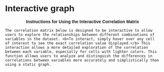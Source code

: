 # Interactive graph

<html>
<head>
  <style>
    * {
      font-family: sans-serif;
    }
      .tooltip {
        position: absolute;
        text-align: center;
        width: auto;
        height: auto;
        padding: 8px;
        font-size: 12px;
        color: black; 
        background: white; 
        border: 1px solid black; 
        border-radius: 5px;
        pointer-events: none;
        opacity: 0;
        transition: opacity 0.2s; 
    }
  </style> 
</head>



<body>
  <h4 id="title" style="text-align: center; font-family: sans-serif; margin-top: 10px; margin-bottom: 10px;">
    Instructions for Using the Interactive Correlation Matrix
  </h4>


  <div id="instructions" style="margin-bottom: 10px; font-family: sans-serif; font-size: 14px;">
    The correlation matrix below is designed to be interactive to allow users to explore the relationships between different combinations of variables in the dataset. <b>To interact, simply hover over any cell of interest to see the exact correlation value displayed.</b> This interaction allows a more detailed exploration of the correlation between each variable, especially for cells with lighter colors. This function allows users to analyze and distinguish the differences in correlations between variables more accurately and simplistically than using a static graph.
  </div>



  <div id="plot">
  </div>

  <script src="https://cdn.jsdelivr.net/npm/d3@7"></script>
  <script src="scripts/myscript.js"></script>
</body>
</html>
